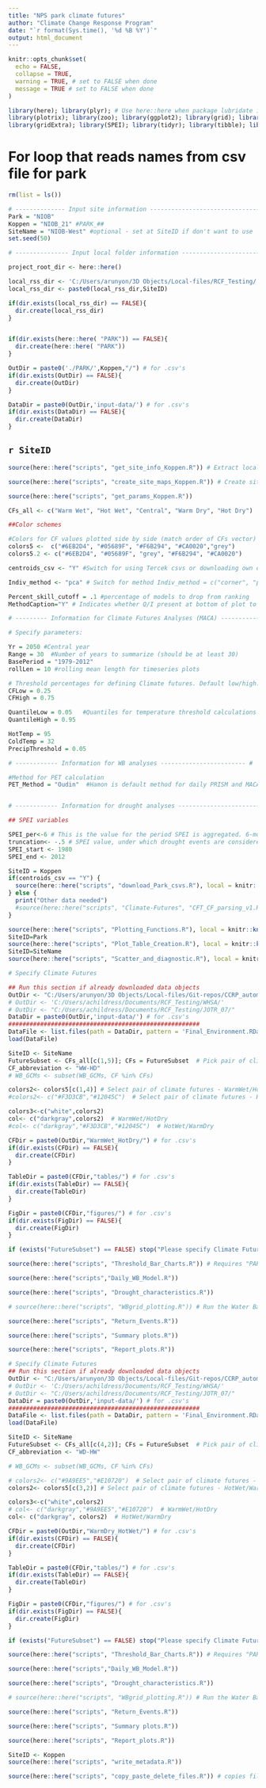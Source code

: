 ```yaml
---
title: "NPS park climate futures"
author: "Climate Change Response Program"
date: "`r format(Sys.time(), '%d %B %Y')`"
output: html_document
---
```


```r

knitr::opts_chunk$set(
  echo = FALSE, 
  collapse = TRUE,
  warning = TRUE, # set to FALSE when done
  message = TRUE # set to FALSE when done
)

library(here); library(plyr); # Use here::here when package lubridate is used
library(plotrix); library(zoo); library(ggplot2); library(grid); library(cowplot); library(reshape2); library(raster); library(ncdf4); library(reshape2); library(WriteXLS); library(data.table); library(RColorBrewer); library(ggrepel); library(lubridate); library(dplyr); library(forcats); library(openxlsx); library("WaterBalance"); library(sf); library(raster); library(rgdal); library(R.utils); library(tmap); library(tmaptools); library(ggmap); library(ggspatial);
library(gridExtra); library(SPEI); library(tidyr); library(tibble); library(sp); library(skimr); library(cft); library(stringr); library(ggpubr); library(lemon); library(ggfortify); library(extRemes)


```


# For loop that reads names from csv file for park

```r

rm(list = ls())

# -------------- Input site information -------------------------------------- #
Park = "NIOB"  
Koppen = "NIOB_21" #PARK_##
SiteName = "NIOB-West" #optional - set at SiteID if don't want to use
set.seed(50)

# --------------- Input local folder information ----------------------------- #

project_root_dir <- here::here() 

local_rss_dir <- 'C:/Users/arunyon/3D Objects/Local-files/RCF_Testing/' # local directory where you want this repo copied. Should be something like 'C:/Users/adillon/Documents/RSS/'. Next lines create folder for park
local_rss_dir <- paste0(local_rss_dir,SiteID)

if(dir.exists(local_rss_dir) == FALSE){
  dir.create(local_rss_dir)
}


if(dir.exists(here::here( "PARK")) == FALSE){
  dir.create(here::here( "PARK"))
}

OutDir = paste0('./PARK/',Koppen,"/") # for .csv's
if(dir.exists(OutDir) == FALSE){
  dir.create(OutDir)
}

DataDir = paste0(OutDir,'input-data/') # for .csv's
if(dir.exists(DataDir) == FALSE){
  dir.create(DataDir)
}

```

## `r SiteID`

```r

source(here::here("scripts", "get_site_info_Koppen.R")) # Extract local inputs; seconds to run

source(here::here("scripts", "create_site_maps_Koppen.R")) # Create site maps

source(here::here("scripts", "get_params_Koppen.R"))

```

```r

CFs_all <- c("Warm Wet", "Hot Wet", "Central", "Warm Dry", "Hot Dry")

##Color schemes

#Colors for CF values plotted side by side (match order of CFs vector)
colors5 <-  c("#6EB2D4", "#05689F", "#F6B294", "#CA0020","grey")
colors5.2 <- c("#6EB2D4", "#05689F", "grey", "#F6B294", "#CA0020")

centroids_csv <- "Y" #Switch for using Tercek csvs or downloading own data

Indiv_method <- "pca" # Switch for method Indiv_method = c("corner", "pca")

Percent_skill_cutoff = .1 #percentage of models to drop from ranking
MethodCaption="Y" # Indicates whether Q/I present at bottom of plot to ID CF method used

# --------- Information for Climate Futures Analyses (MACA) ------------------ #

# Specify parameters:

Yr = 2050 #Central year
Range = 30  #Number of years to summarize (should be at least 30)
BasePeriod = "1979-2012"
rollLen = 10 #rolling mean length for timeseries plots

# Threshold percentages for defining Climate futures. Default low/high:  0.25, 0.75
CFLow = 0.25     
CFHigh = 0.75

QuantileLow = 0.05   #Quantiles for temperature threshold calculations
QuantileHigh = 0.95

HotTemp = 95
ColdTemp = 32
PrecipThreshold = 0.05

# ------------ Information for WB analyses ------------------------ #

#Method for PET calculation 
PET_Method = "Oudin"  #Hamon is default method for daily PRISM and MACA data (containing only Tmax, Tmin, and Date). 


# ------------ Information for drought analyses ------------------------ #

## SPEI variables

SPEI_per<-6 # This is the value for the period SPEI is aggregated. 6-months is standard but could change if want. 
truncation<- -.5 # SPEI value, under which drought events are considered
SPEI_start <- 1980
SPEI_end <- 2012

```



```r
SiteID = Koppen
if(centroids_csv == "Y") {
  source(here::here("scripts", "download_Park_csvs.R"), local = knitr::knit_global())
} else {
  print("Other data needed")
  #source(here::here("scripts", "Climate-Futures", "CFT_CF_parsing_v1.R")) # Parse MACA data. Output = "_init_parsed.RData". # 9-8-21: CFT parsing script is not working due to an issue with the package or MACA servers. ACR to talk to CU Boulder about the issue. For now, add _init_parsed.RData file manually to parsed-data folder. 
}

source(here::here("scripts", "Plotting_Functions.R"), local = knitr::knit_global())
SiteID=Park
source(here::here("scripts", "Plot_Table_Creation.R"), local = knitr::knit_global()) # Requires "PARK_init_parsed.RData"; Output = "PARK_lat_long_Final_Environment.RData". 
SiteID=SiteName
source(here::here("scripts", "Scatter_and_diagnostic.R"), local = knitr::knit_global()) # Creates scatter and diagnostic plots. Outputs to Figs MACA folder. 
```

```r
# Specify Climate Futures

## Run this section if already downloaded data objects
OutDir <- "C:/Users/arunyon/3D Objects/Local-files/Git-repos/CCRP_automated_climate_futures/PARK/NIOB_21/"
# OutDir <- 'C:/Users/achildress/Documents/RCF_Testing/WHSA/'
# OutDir <- "C:/Users/achildress/Documents/RCF_Testing/JOTR_07/"
DataDir = paste0(OutDir,'input-data/') # for .csv's
######################################################
DataFile <- list.files(path = DataDir, pattern = 'Final_Environment.RData', full.names = TRUE) # Environment needs to be added if not parsing MACA data
load(DataFile)

SiteID <- SiteName
FutureSubset <- CFs_all[c(1,5)]; CFs = FutureSubset  # Pick pair of climate futures.
CF_abbreviation <- "WW-HD"
# WB_GCMs <- subset(WB_GCMs, CF %in% CFs)

colors2<- colors5[c(1,4)] # Select pair of climate futures - WarmWet/HotDry
#colors2<- c("#F3D3CB","#12045C")  # Select pair of climate futures - HotWet/WarmDry

colors3<-c("white",colors2)
col<- c("darkgray",colors2)  # WarmWet/HotDry
#col<- c("darkgray","#F3D3CB","#12045C")  # HotWet/WarmDry

CFDir = paste0(OutDir,"WarmWet_HotDry/") # for .csv's
if(dir.exists(CFDir) == FALSE){
  dir.create(CFDir)
}

TableDir = paste0(CFDir,"tables/") # for .csv's
if(dir.exists(TableDir) == FALSE){
  dir.create(TableDir)
}

FigDir = paste0(CFDir,"figures/") # for .csv's
if(dir.exists(FigDir) == FALSE){
  dir.create(FigDir)
}

if (exists("FutureSubset") == FALSE) stop("Please specify Climate Futures") # At the top of the script, please enter a combination of futures, e.g. Warm Wet/Hot Dry

source(here::here("scripts", "Threshold_Bar_Charts.R")) # Requires "PARK_lat_long_Final_Environment.RData". Outputs plots and Excel Workbook 

source(here::here("scripts","Daily_WB_Model.R"))

source(here::here("scripts", "Drought_characteristics.R"))

# source(here::here("scripts", "WBgrid_plotting.R")) # Run the Water Balance Model

source(here::here("scripts", "Return_Events.R"))

source(here::here("scripts", "Summary plots.R"))

source(here::here("scripts", "Report_plots.R"))

```

```r
# Specify Climate Futures
## Run this section if already downloaded data objects
OutDir <- "C:/Users/arunyon/3D Objects/Local-files/Git-repos/CCRP_automated_climate_futures/PARK/NIOB_21/"
# OutDir <- 'C:/Users/achildress/Documents/RCF_Testing/WHSA/'
# OutDir <- "C:/Users/achildress/Documents/RCF_Testing/JOTR_07/"
DataDir = paste0(OutDir,'input-data/') # for .csv's
######################################################
DataFile <- list.files(path = DataDir, pattern = 'Final_Environment.RData', full.names = TRUE) # Environment needs to be added if not parsing MACA data
load(DataFile)

SiteID <- SiteName
FutureSubset <- CFs_all[c(4,2)]; CFs = FutureSubset  # Pick pair of climate futures.
CF_abbreviation <- "WD-HW"

# WB_GCMs <- subset(WB_GCMs, CF %in% CFs)

# colors2<- c("#9A9EE5","#E10720")  # Select pair of climate futures - WarmWet/HotDry
colors2<- colors5[c(3,2)] # Select pair of climate futures - HotWet/WarmDry

colors3<-c("white",colors2)
# col<- c("darkgray","#9A9EE5","#E10720")  # WarmWet/HotDry
col<- c("darkgray", colors2)  # HotWet/WarmDry

CFDir = paste0(OutDir,"WarmDry_HotWet/") # for .csv's
if(dir.exists(CFDir) == FALSE){
  dir.create(CFDir)
}

TableDir = paste0(CFDir,"tables/") # for .csv's
if(dir.exists(TableDir) == FALSE){
  dir.create(TableDir)
}

FigDir = paste0(CFDir,"figures/") # for .csv's
if(dir.exists(FigDir) == FALSE){
  dir.create(FigDir)
}

if (exists("FutureSubset") == FALSE) stop("Please specify Climate Futures") # At the top of the script, please enter a combination of futures, e.g. Warm Wet/Hot Dry

source(here::here("scripts", "Threshold_Bar_Charts.R")) # Requires "PARK_lat_long_Final_Environment.RData". Outputs plots and Excel Workbook 

source(here::here("scripts","Daily_WB_Model.R"))

source(here::here("scripts", "Drought_characteristics.R"))

# source(here::here("scripts", "WBgrid_plotting.R")) # Run the Water Balance Model

source(here::here("scripts", "Return_Events.R"))

source(here::here("scripts", "Summary plots.R"))

source(here::here("scripts", "Report_plots.R"))

```

```r
SiteID <- Koppen
source(here::here("scripts", "write_metadata.R"))

source(here::here("scripts", "copy_paste_delete_files.R")) # copies files and folders to specified local folder


```
